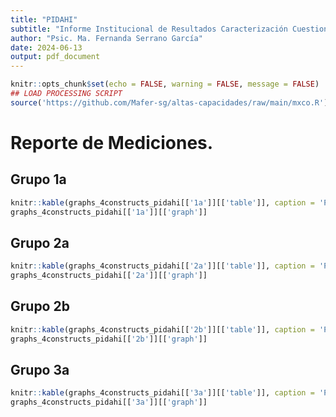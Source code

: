 ```yaml
---
title: "PIDAHI"
subtitle: "Informe Institucional de Resultados Caracterización Cuestionarios Perfeccionismo y Tenacidad "
author: "Psic. Ma. Fernanda Serrano García"
date: 2024-06-13
output: pdf_document
---
```

```r
knitr::opts_chunk$set(echo = FALSE, warning = FALSE, message = FALSE)
## LOAD PROCESSING SCRIPT
source('https://github.com/Mafer-sg/altas-capacidades/raw/main/mxco.R')
```

# Reporte de Mediciones.

## Grupo 1a

```r
knitr::kable(graphs_4constructs_pidahi[['1a']][['table']], caption = 'Porcentajes de Niveles')
graphs_4constructs_pidahi[['1a']][['graph']]
```


## Grupo 2a

```r
knitr::kable(graphs_4constructs_pidahi[['2a']][['table']], caption = 'Porcentajes de Niveles')
graphs_4constructs_pidahi[['2a']][['graph']]
```


## Grupo 2b

```r
knitr::kable(graphs_4constructs_pidahi[['2b']][['table']], caption = 'Porcentajes de Niveles')
graphs_4constructs_pidahi[['2b']][['graph']]
```


## Grupo 3a

```r
knitr::kable(graphs_4constructs_pidahi[['3a']][['table']], caption = 'Porcentajes de Niveles')
graphs_4constructs_pidahi[['3a']][['graph']]
```

